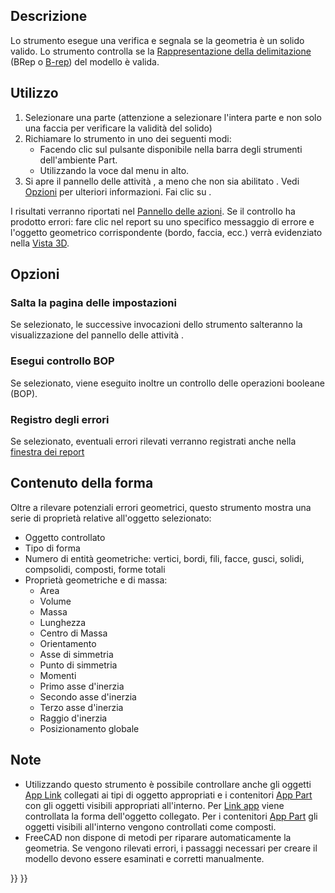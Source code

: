 <languages/>

{{Docnav/it
|[[Part_XOR/it|XOR]]
|[[Part_Defeaturing/it|Elimina funzione]]
|[[Part_Workbench/it|Part]]
|IconL=Part_XOR.svg
|IconR=Part_Defeaturing.svg
|IconC=Workbench_Part.svg
}}

{{GuiCommand/it
|Name=Part CheckGeometry
|Name/it=Part Controlla geometria‏‎
|MenuLocation=Parte → Controlla la geometria
|Workbenches=[[Part Workbench/it|Part]]
}}

<span id="Description"></span>
==Descrizione==

Lo strumento {{Button|[[Image:Part_CheckGeometry.svg|16px]] [[Part_CheckGeometry/it|Controlla la geometria]]}} esegue una verifica e segnala se la geometria è un solido valido. Lo strumento controlla se la [https://en.wikipedia.org/wiki/Boundary_representation Rappresentazione della delimitazione] (BRep o [[Glossary/it#B|B-rep]]) del modello è valida.

<span id="Usage"></span>
==Utilizzo==

# Selezionare una parte (attenzione a selezionare l'intera parte e non solo una faccia per verificare la validità del solido)
# Richiamare lo strumento in uno dei seguenti modi:
#* Facendo clic sul pulsante {{Button|[[Image:Part_CheckGeometry.svg|16px]] [[Part_CheckGeometry/it|Controlla la geometria]]}} disponibile nella barra degli strumenti dell'ambiente Part.
#* Utilizzando la voce {{MenuCommand|Parte → [[Image:Part_CheckGeometry.svg|16px]] Controlla la geometria}} dal menu in alto.
# Si apre il pannello delle attività {{MenuCommand|Impostazioni}}, a meno che non sia abilitato {{MenuCommand|Salta pagina impostazioni}}. Vedi [[#Opzioni|Opzioni]] per ulteriori informazioni. Fai clic su {{Button|Esegui controllo}}.

I risultati verranno riportati nel [[Task_panel/it|Pannello delle azioni]]. Se il controllo ha prodotto errori: fare clic nel report su uno specifico messaggio di errore e l'oggetto geometrico corrispondente (bordo, faccia, ecc.) verrà evidenziato nella [[3D_view/it|Vista 3D]].

<span id="Options"></span>
==Opzioni==

<span id="Skip_settings_page"></span>
===Salta la pagina delle impostazioni===

Se selezionato, le successive invocazioni dello strumento salteranno la visualizzazione del pannello delle attività {{MenuCommand|Impostazioni}}.

<span id="Run_BOP_check"></span>
===Esegui controllo BOP===

Se selezionato, viene eseguito inoltre un controllo delle operazioni booleane (BOP).

<span id="Log_errors"></span>
===Registro degli errori===

Se selezionato, eventuali errori rilevati verranno registrati anche nella [[Report_view/it|finestra dei report]]

<span id="Shape_Content"></span>
==Contenuto della forma==

Oltre a rilevare potenziali errori geometrici, questo strumento mostra una serie di proprietà relative all'oggetto selezionato:
* Oggetto controllato
*Tipo di forma
* Numero di entità geometriche: vertici, bordi, fili, facce, gusci, solidi, compsolidi, composti, forme totali
* Proprietà geometriche e di massa:
** Area
** Volume
** Massa
** Lunghezza
** Centro di Massa
** Orientamento
** Asse di simmetria
** Punto di simmetria
** Momenti
** Primo asse d'inerzia
** Secondo asse d'inerzia
** Terzo asse d'inerzia
** Raggio d'inerzia
** Posizionamento globale

<span id="Notes"></span>
==Note==

* Utilizzando questo strumento è possibile controllare anche gli oggetti [[App_Link/it|App Link]] collegati ai tipi di oggetto appropriati e i contenitori [[App_Part/it|App Part]] con gli oggetti visibili appropriati all'interno. Per [[App_Link/it|Link app]] viene controllata la forma dell'oggetto collegato. Per i contenitori [[App_Part/it|App Part]] gli oggetti visibili all'interno vengono controllati come composti. {{Version/it|0.20}}
* FreeCAD non dispone di metodi per riparare automaticamente la geometria. Se vengono rilevati errori, i passaggi necessari per creare il modello devono essere esaminati e corretti manualmente.


{{Docnav/it
|[[Part_XOR/it|XOR]]
|[[Part_Defeaturing/it|Elimina funzione]]
|[[Part_Workbench/it|Part]]
|IconL=Part_XOR.svg
|IconR=Part_Defeaturing.svg
|IconC=Workbench_Part.svg
}}

{{Part_Tools_navi{{#translation:}}}}
{{Userdocnavi{{#translation:}}}}